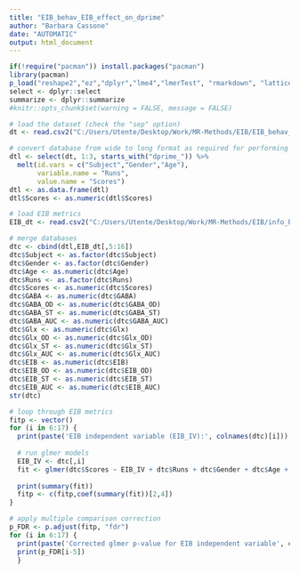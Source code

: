 ---
title: "EIB_behav_EIB_effect_on_dprime"
author: "Barbara Cassone"
date: "AUTOMATIC"
output: html_document
---

```{r echo=FALSE, message=FALSE}
if(!require("pacman")) install.packages("pacman")
library(pacman)
p_load("reshape2","ez","dplyr","lme4","lmerTest", "rmarkdown", "lattice", "ggplot2", "emmeans")
select <- dplyr::select
summarize <- dplyr::summarize
#knitr::opts_chunk$set(warning = FALSE, message = FALSE)
```

```{r}
# load the dataset (check the "sep" option)
dt <- read.csv2("C:/Users/Utente/Desktop/Work/MR-Methods/EIB/EIB_behav_acc_dprime_meanRT_fMRS_12s.csv", header = TRUE, sep = ",")

# convert database from wide to long format as required for performing ANOVA
dtl <- select(dt, 1:3, starts_with("dprime_")) %>% 
  melt(id.vars = c("Subject","Gender","Age"),
       variable.name = "Runs",
       value.name = "Scores")
dtl <- as.data.frame(dtl)
dtl$Scores <- as.numeric(dtl$Scores)

# load EIB metrics
EIB_dt <- read.csv2("C:/Users/Utente/Desktop/Work/MR-Methods/EIB/info_EIB_fMRS_12s.csv", header = TRUE)

# merge databases
dtc <- cbind(dtl,EIB_dt[,5:16])
dtc$Subject <- as.factor(dtc$Subject)
dtc$Gender <- as.factor(dtc$Gender)
dtc$Age <- as.numeric(dtc$Age)
dtc$Runs <- as.factor(dtc$Runs)
dtc$Scores <- as.numeric(dtc$Scores)
dtc$GABA <- as.numeric(dtc$GABA)
dtc$GABA_OD <- as.numeric(dtc$GABA_OD)
dtc$GABA_ST <- as.numeric(dtc$GABA_ST)
dtc$GABA_AUC <- as.numeric(dtc$GABA_AUC)
dtc$Glx <- as.numeric(dtc$Glx)
dtc$Glx_OD <- as.numeric(dtc$Glx_OD)
dtc$Glx_ST <- as.numeric(dtc$Glx_ST)
dtc$Glx_AUC <- as.numeric(dtc$Glx_AUC)
dtc$EIB <- as.numeric(dtc$EIB)
dtc$EIB_OD <- as.numeric(dtc$EIB_OD)
dtc$EIB_ST <- as.numeric(dtc$EIB_ST)
dtc$EIB_AUC <- as.numeric(dtc$EIB_AUC)
str(dtc)
```

```{r}
# loop through EIB metrics
fitp <- vector()
for (i in 6:17) {
  print(paste('EIB independent variable (EIB_IV):', colnames(dtc)[i]))
  
  # run glmer models
  EIB_IV <- dtc[,i]
  fit <- glmer(dtc$Scores ~ EIB_IV + dtc$Runs + dtc$Gender + dtc$Age + (1|dtc$Subject), family = Gamma(link = "log"), control = glmerControl(optimizer="bobyqa", optCtrl = list(maxfun = 100000)))
  
  print(summary(fit))
  fitp <- c(fitp,coef(summary(fit))[2,4])
}
```

```{r}
# apply multiple comparison correction
p_FDR <- p.adjust(fitp, "fdr")
for (i in 6:17) {
  print(paste('Corrected glmer p-value for EIB independent variable', colnames(dtc)[i]))
  print(p_FDR[i-5])
  }
```
